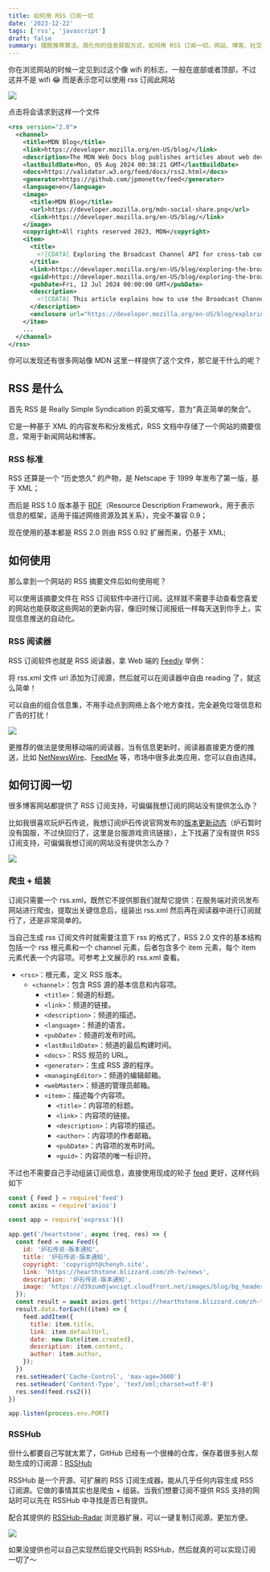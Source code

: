 ```yaml
---
title: 如何用 RSS 订阅一切
date: '2023-12-22'
tags: ['rss', 'javascript']
draft: false
summary: 摆脱推荐算法，简化你的信息获取方式，如何用 RSS 订阅一切，网站、博客、社交平台...
---
```


你在浏览网站的时候一定见到过这个像 wifi 的标志，一般在底部或者顶部，不过这并不是 wifi 😂 而是表示您可以使用 rss 订阅此网站 

<img src="/static/images/mdx/mdn-rss.png" />

点击将会请求到这样一个文件

```xml:https://developer.mozilla.org/en-US/blog/rss.xml
<rss version="2.0">
  <channel>
    <title>MDN Blog</title>
    <link>https://developer.mozilla.org/en-US/blog/</link>
    <description>The MDN Web Docs blog publishes articles about web development, open source software, web platform updates, tutorials, changes and updates to MDN, and more.</description>
    <lastBuildDate>Mon, 05 Aug 2024 00:38:21 GMT</lastBuildDate>
    <docs>https://validator.w3.org/feed/docs/rss2.html</docs>
    <generator>https://github.com/jpmonette/feed</generator>
    <language>en</language>
    <image>
      <title>MDN Blog</title>
      <url>https://developer.mozilla.org/mdn-social-share.png</url>
      <link>https://developer.mozilla.org/en-US/blog/</link>
    </image>
    <copyright>All rights reserved 2023, MDN</copyright>
    <item>
      <title>
        <![CDATA[ Exploring the Broadcast Channel API for cross-tab communication ]]>
      </title>
      <link>https://developer.mozilla.org/en-US/blog/exploring-the-broadcast-channel-api-for-cross-tab-communication/</link>
      <guid>https://developer.mozilla.org/en-US/blog/exploring-the-broadcast-channel-api-for-cross-tab-communication/</guid>
      <pubDate>Fri, 12 Jul 2024 00:00:00 GMT</pubDate>
      <description>
        <![CDATA[ This article explains how to use the Broadcast Channel API to build synchronized and interconnected web applications. ]]>
      </description>
      <enclosure url="https://developer.mozilla.org/en-US/blog/exploring-the-broadcast-channel-api-for-cross-tab-communication/featured.png" length="0" type="image/png"/>
    </item>
    ...
  </channel>
</rss>
```

你可以发现还有很多网站像 MDN 这里一样提供了这个文件，那它是干什么的呢？

## RSS 是什么

首先 RSS 是 Really Simple Syndication 的英文缩写，意为“真正简单的聚合”。

它是一种基于 XML 的内容发布和分发格式，RSS 文档中存储了一个网站的摘要信息，常用于新闻网站和博客。

### RSS 标准

RSS 还算是一个 “历史悠久” 的产物，是 Netscape 于 1999 年发布了第一版，基于 XML；

而后是 RSS 1.0 版本基于 [RDF](https://www.w3.org/RDF/)（Resource Description Framework，用于表示信息的框架，适用于描述网络资源及其关系），完全不兼容 0.9；

现在使用的基本都是 RSS 2.0 则由 RSS 0.92 扩展而来，仍基于 XML;

## 如何使用

那么拿到一个网站的 RSS 摘要文件后如何使用呢？

可以使用该摘要文件在 RSS 订阅软件中进行订阅。这样就不需要手动查看您喜爱的网站也能获取这些网站的更新内容，像旧时候订阅报纸一样每天送到你手上，实现信息推送的自动化。

### RSS 阅读器

RSS 订阅软件也就是 RSS 阅读器，拿 Web 端的 [Feedly](https://feedly.com) 举例：

将 rss.xml 文件 url 添加为订阅源，然后就可以在阅读器中自由 reading 了，就这么简单！

可以自由的组合信息集，不用手动点到网络上各个地方查找，完全避免垃圾信息和广告的打扰！

<img src="/static/images/mdx/feedly.png" />

更推荐的做法是使用移动端的阅读器，当有信息更新时，阅读器直接更方便的推送，比如 [NetNewsWire](https://netnewswire.com/)、[FeedMe](https://github.com/seazon/FeedMe) 等，市场中很多此类应用，您可以自由选择。

## 如何订阅一切

很多博客网站都提供了 RSS 订阅支持，可偏偏我想订阅的网站没有提供怎么办？

比如我很喜欢玩炉石传说，我想订阅炉石传说官网发布的[版本更新动态](https://hearthstone.blizzard.com/zh-tw/news)（炉石暂时没有国服，不过快回归了，这里是台服游戏资讯链接），上下找遍了没有提供 RSS 订阅支持，可偏偏我想订阅的网站没有提供怎么办？

<img src="/static/images/mdx/rss-hearthstone.png" />

### 爬虫 + 组装

订阅只需要一个 rss.xml，既然它不提供那我们就帮它提供：在服务端对资讯发布网站进行爬虫，提取出关键信息后，组装出 rss.xml 然后再在阅读器中进行订阅就行了，还是非常简单的。

当自己生成 rss 订阅文件时就需要注意下 rss 的格式了，RSS 2.0 文件的基本结构包括一个 rss 根元素和一个 channel 元素，后者包含多个 item 元素，每个 item 元素代表一个内容项。可参考上文展示的 rss.xml 查看。

- `<rss>`：根元素，定义 RSS 版本。
  - `<channel>`：包含 RSS 源的基本信息和内容项。
    - `<title>`：频道的标题。
    - `<link>`：频道的链接。
    - `<description>`：频道的描述。
    - `<language>`：频道的语言。
    - `<pubDate>`：频道的发布时间。
    - `<lastBuildDate>`：频道的最后构建时间。
    - `<docs>`：RSS 规范的 URL。
    - `<generator>`：生成 RSS 源的程序。
    - `<managingEditor>`：频道的编辑邮箱。
    - `<webMaster>`：频道的管理员邮箱。
    - `<item>`：描述每个内容项。
      - `<title>`：内容项的标题。
      - `<link>`：内容项的链接。
      - `<description>`：内容项的描述。
      - `<author>`：内容项的作者邮箱。
      - `<pubDate>`：内容项的发布时间。
      - `<guid>`：内容项的唯一标识符。

不过也不需要自己手动组装订阅信息，直接使用现成的轮子 [feed](https://github.com/jpmonette/feed) 更好，这样代码如下

```js
const { Feed } = require('feed')
const axios = require('axios')

const app = require('express')()

app.get('/heartstone', async (req, res) => {
  const feed = new Feed({
    id: '炉石传说-版本通知',
    title: '炉石传说-版本通知',
    copyright: 'copyright@chenyh.site',
    link: 'https://hearthstone.blizzard.com/zh-tw/news',
    description: '炉石传说-版本通知',
    image: 'https://d39zum0jwvcigt.cloudfront.net/images/blog/bg_header_news-2ec53df9a8551d7a464ad6ffe49221170442e676f0c2be447b717898e2ce425a644f96e2f8d18662dbdfb0f5c78c457b08fb269e8f487d7085dda53a0940aab7.jpg',
  });
  const result = await axios.get('https://hearthstone.blizzard.com/zh-tw/api/blog/articleList/?page=1&pageSize=12')
  result.data.forEach((item) => {
    feed.addItem({
      title: item.title,
      link: item.defaultUrl,
      date: new Date(item.created),
      description: item.content,
      author: item.author,
    });
  })
  res.setHeader('Cache-Control', 'max-age=3600')
  res.setHeader('Content-Type', 'text/xml;charset=utf-8')
  res.send(feed.rss2())
})

app.listen(process.env.PORT)
```

### RSSHub

但什么都要自己写就太累了，GitHub 已经有一个很棒的仓库，保存着很多别人帮助生成的订阅源：[RSSHub](https://github.com/DIYgod/RSSHub) 

RSSHub 是一个开源、可扩展的 RSS 订阅生成器。能从几乎任何内容生成 RSS 订阅源。它做的事情其实也是爬虫 + 组装。当我们想要订阅不提供 RSS 支持的网站时可以先在 RSSHub 中寻找是否已有提供。

配合其提供的 [RSSHub-Radar](https://github.com/DIYgod/RSSHub-Radar) 浏览器扩展，可以一键复制订阅源，更加方便。

<img src="/static/images/mdx/rss-radar.png" />

如果没提供也可以自己实现然后提交代码到 RSSHub，然后就真的可以实现订阅一切了～
